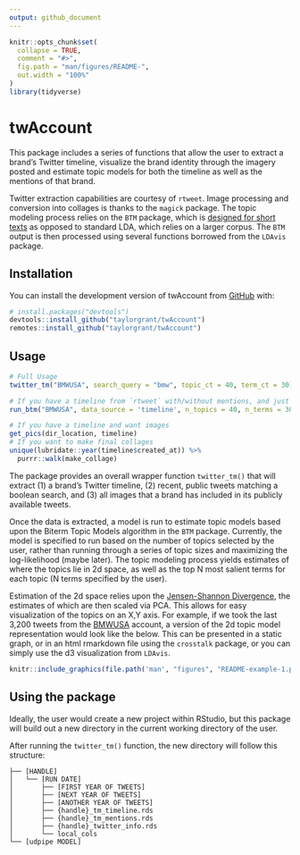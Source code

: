 ```yaml
---
output: github_document
---
```


<!-- README.md is generated from README.Rmd. Please edit that file -->

```r
knitr::opts_chunk$set(
  collapse = TRUE,
  comment = "#>",
  fig.path = "man/figures/README-",
  out.width = "100%"
)
library(tidyverse)
```

# twAccount

This package includes a series of functions that allow the user to extract a brand's Twitter timeline, visualize the brand identity through the imagery posted and estimate topic models for both the timeline as well as the mentions of that brand. 

Twitter extraction capabilities are courtesy of `rtweet`. Image processing and conversion into collages is thanks to the `magick` package. The topic modeling process relies on the `BTM` package, which is [designed for short texts](https://github.com/xiaohuiyan/xiaohuiyan.github.io/blob/master/paper/BTM-WWW13.pdf){target="_blank"} as opposed to standard LDA, which relies on a larger corpus. The `BTM` output is then processed using several functions borrowed from the `LDAvis` package. 



## Installation

You can install the development version of twAccount from [GitHub](https://github.com/) with:

``` r
# install.packages("devtools")
devtools::install_github("taylorgrant/twAccount")
remotes::install_github("taylorgrant/twAccount")
```

## Usage 

```r
# Full Usage 
twitter_tm("BMWUSA", search_query = "bmw", topic_ct = 40, term_ct = 30)

# If you have a timeline from `rtweet` with/without mentions, and just want topic models 
run_btm("BMWUSA", data_source = 'timeline', n_topics = 40, n_terms = 30)

# If you have a timeline and want images 
get_pics(dir_location, timeline)
# If you want to make final collages
unique(lubridate::year(timeline$created_at)) %>% 
  purrr::walk(make_collage)

```


The package provides an overall wrapper function `twitter_tm()` that will extract (1) a brand's Twitter timeline, (2) recent, public tweets matching a boolean search, and (3) all images that a brand has included in its publicly available tweets. 

Once the data is extracted, a model is run to estimate topic models based upon the Biterm Topic Models algorithm in the `BTM` package. Currently, the model is specified to run based on the number of topics selected by the user, rather than running through a series of topic sizes and maximizing the log-likelihood (maybe later). The topic modeling process yields estimates of where the topics lie in 2d space, as well as the top N most salient terms for each topic (N terms specified by the user).

Estimation of the 2d space relies upon the [Jensen-Shannon Divergence](https://en.wikipedia.org/wiki/Jensen%E2%80%93Shannon_divergence){target="_blank"}, the estimates of which are then scaled via PCA. This allows for easy visualization of the topics on an X,Y axis. For example, if we took the last 3,200 tweets from the [BMWUSA](https://twitter.com/BMWUSA?ref_src=twsrc%5Egoogle%7Ctwcamp%5Eserp%7Ctwgr%5Eauthor){target="_blank"} account, a version of the 2d topic model representation would look like the below. This can be presented in a static graph, or in an html rmarkdown file using the `crosstalk` package, or you can simply use the d3 visualization from `LDAvis`.  

```r
knitr::include_graphics(file.path('man', "figures", "README-example-1.png"))
```

## Using the package 

Ideally, the user would create a new project within RStudio, but this package will build out a new directory in the current working directory of the user. 

After running the `twitter_tm()` function, the new directory will follow this structure:

```
├── [HANDLE]
│   └── [RUN DATE]
│       ├── [FIRST YEAR OF TWEETS]
│       ├── [NEXT YEAR OF TWEETS]
│       ├── [ANOTHER YEAR OF TWEETS]
│       ├── {handle}_tm_timeline.rds
│       ├── {handle}_tm_mentions.rds
│       ├── {handle}_twitter_info.rds
│       └── local_cols
└── [udpipe MODEL]
```


